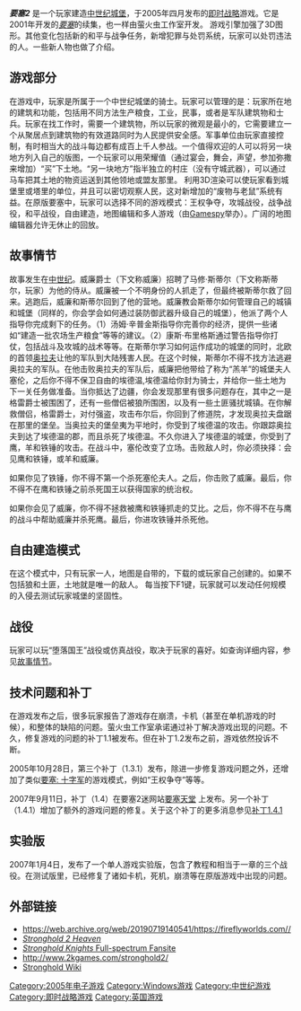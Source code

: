 {{Unreferenced|time=2008-12-28}}
{{Infobox VG
|title=要塞2
| image = File:Stronghold 2 Coverart.png
|developer = [[萤火虫工作室|萤火虫工作室]]
|publisher = [[Rockstar_Games|Rockstar Games]]
|engine = Dragonfly（蜻蜓）
|released = {{vgrelease|NA|[[2005年4月18日|2005年4月18日]]|PAL|[[2005年4月22日|2005年4月22日]]}}
|genre = 历史性[[即时战略|即时战略]]游戏
|modes = [[单人游戏|单人游戏]]，[[多人游戏|多人游戏]]
|platforms =[[Windows|Windows]]
[[随机存取存储器|RAM]]: 256 [[MB|MB]]<br>
[[显存|显存]]: 32 MB<br>
[[硬盘|硬盘]]空间: 2500 MB
}}

'''''要塞2''''' 是一个玩家建造[[中世纪|中世纪]][[城堡|城堡]]，于2005年四月发布的[[即时战略|即时战略]]游戏。它是2001年开发的''[[要塞_(2001年游戏)|要塞]]''的续集，也一样由萤火虫工作室开发。
游戏引擎加强了3D图形。其他变化包括新的和平与战争任务，新增犯罪与处罚系统，玩家可以处罚违法的人。一些新人物也做了介绍。
== 游戏部分 ==
在游戏中，玩家是所属于一个中世纪城堡的骑士。玩家可以管理的是：玩家所在地的建筑和功能，包括用不同方法生产粮食，工业，民事，或者是军队建筑物和士兵。玩家在找工作时，需要一个建筑物，所以玩家的微观是最小的，它需要建立一个从聚居点到建筑物的有效道路同时为人民提供安全感。军事单位由玩家直接控制，有时相当大的战斗每边都有成百上千人参战。一个值得欢迎的人可以将另一块地方列入自己的版图，一个玩家可以用荣耀值（通过宴会，舞会，声望，参加弥撒来增加）“买”下土地。“另一块地方”指半独立的村庄（没有守城武器），可以通过马车把其土地的物资运送到其他领地或盟友那里。 
利用3D渲染可以使玩家看到城堡里或塔里的单位，并且可以密切观察人民，这对新增加的“废物与老鼠”系统有益。在原版要塞中，玩家可以选择不同的游戏模式：王权争夺，攻城战役，战争战役，和平战役，自由建造，地图编辑和多人游戏（由[[Gamespy|Gamespy]]举办）。广阔的地图编辑器允许无休止的回放。
==故事情节==

故事发生在[[中世纪|中世纪]]。威廉爵士（下文称威廉）招聘了马修·斯蒂尔（下文称斯蒂尔，玩家）为他的侍从。威廉被一个不明身份的人抓走了，但最终被斯蒂尔救了回来。逃跑后，威廉和斯蒂尔回到了他的营地。威廉教会斯蒂尔如何管理自己的城镇和城堡（同样的，你会学会如何通过装防御武器升级自己的城堡），他派了两个人指导你完成剩下的任务。（1）汤姆·辛普金斯指导你完善你的经济，提供一些诸如“建造一批农场生产粮食”等等的建议。（2）康斯·布里格斯通过警告指导你打仗，包括战斗及攻城的战术等等。在斯蒂尔学习如何运作成功的城堡的同时，北欧的首领[[奥拉夫|奥拉夫]]让他的军队到大陆残害人民。在这个时候，斯蒂尔不得不找方法逃避奥拉夫的军队。在他击败奥拉夫的军队后，威廉把他带给了称为“羔羊”的城堡夫人塞伦，之后你不得不保卫自由的埃德温,埃德温给你封为骑士，并给你一些土地为下一关任务做准备。当你抵达了边疆，你会发现那里有很多问题存在，其中之一是格雷爵士被围困了，还有一些僧侣被狼所围困，以及有一些土匪骚扰城镇。在你解救僧侣，格雷爵士，对付强盗，攻击布尔后，你回到了修道院，才发现奥拉夫盘踞在那里的堡垒。当奥拉夫的堡垒夷为平地时，你受到了埃德温的攻击。你跟踪奥拉夫到达了埃德温的郡，而且杀死了埃德温。不久你进入了埃德温的城堡，你受到了鹰，羊和铁锤的攻击。在战斗中，塞伦改变了立场。击败敌人时，你必须抉择：会见鹰和铁锤，或羊和威廉。

如果你见了铁锤，你不得不第一个杀死塞伦夫人。之后，你击败了威廉。最后，你不得不在鹰和铁锤之前杀死国王以获得国家的统治权。

如果你会见了威廉，你不得不拯救被鹰和铁锤抓走的艾比。之后，你不得不在与鹰的战斗中帮助威廉并杀死鹰。最后，你进攻铁锤并杀死他。

==自由建造模式==
在这个模式中，只有玩家一人，地图是自带的，下载的或玩家自己创建的。如果不包括狼和土匪，土地就是唯一的敌人。 每当按下F1键，玩家就可以发动任何规模的入侵去测试玩家城堡的坚固性。

==战役==
玩家可以玩“堕落国王”战役或仿真战役，取决于玩家的喜好。如查询详细内容，参见[[要塞2#故事情节|故事情节]]。
==技术问题和补丁==
在游戏发布之后，很多玩家报告了游戏存在崩溃，卡机（甚至在单机游戏的时候），和整体的缺陷的问题。萤火虫工作室承诺通过补丁解决游戏出现的问题。不久，修复游戏的问题的补丁1.1被发布。但在补丁1.2发布之前，游戏依然投诉不断。

2005年10月28日，第三个补丁（1.3.1）发布，除进一步修复游戏问题之外，还增加了类似[[要塞:_十字军|要塞: 十字军]]的游戏模式，例如“王权争夺”等等。

2007年9月11日，补丁（1.4）在要塞2迷网站[http://stronghold.heavengames.com 要塞天堂] {{Wayback|url=http://stronghold.heavengames.com/ |date=20210424044452 }}上发布。另一个补丁（1.4.1）增加了额外的游戏问题的修复。关于这个补丁的更多消息参见[http://stronghold.heavengames.com/cgi-bin/forum/display.cgi?action=ct&f=18,3363,,30 补丁1.4.1]
==实验版==
2007年1月4日，发布了一个单人游戏实验版，包含了教程和相当于一章的三个战役。在测试版里，已经修复了诸如卡机，死机，崩溃等在原版游戏中出现的问题。

==外部链接==
*https://web.archive.org/web/20190719140541/https://fireflyworlds.com//
*[http://stronghold2.heavengames.com/ ''Stronghold 2 Heaven''] {{Wayback|url=http://stronghold2.heavengames.com/ |date=20210424044437 }}
* [http://www.stronghold-knights.com ''Stronghold Knights'' Full-spectrum Fansite] {{Wayback|url=http://www.stronghold-knights.com/ |date=20210118200648 }}
*http://www.2kgames.com/stronghold2/{{Wayback|url=http://www.2kgames.com/stronghold2/ |date=20050706042136 }}
*[http://www.stronghold.wikia.com Stronghold Wiki] {{Wayback|url=http://www.stronghold.wikia.com/ |date=20080705132049 }}

{{要塞系列}}

{{DEFAULTSORT:Stronghold 2}}
[[Category:2005年电子游戏|Category:2005年电子游戏]]
[[Category:Windows游戏|Category:Windows游戏]]
[[Category:中世纪游戏|Category:中世纪游戏]]
[[Category:即时战略游戏|Category:即时战略游戏]]
[[Category:英国游戏|Category:英国游戏]]